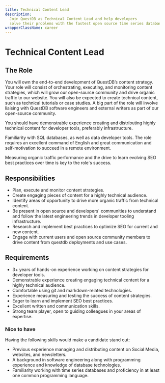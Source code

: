 ```yaml
---
title: Technical Content Lead
description:
  Join QuestDB as Technical Content Lead and help developers
  solve their problems with the fastest open source time series database.
wrapperClassName: career
---
```



# Technical Content Lead

<AboutQuestdb />

## The Role

You will own the end-to-end development of QuestDB’s content strategy. 
Your role will consist of orchestrating, executing, and monitoring content strategies, 
which will grow our open-source community and drive organic traffic to our website. 
You will also be expected to create technical content, 
such as technical tutorials or case studies. 
A big part of the role will involve liaising with QuestDB software engineers and 
external writers as part of our open-source community. 

You should have demonstrable experience creating and 
distributing highly technical content for developer tools, preferably infrastructure.

Familiarity with SQL databases, as well as data developer tools. 
The role requires an excellent command of English and great communication and 
self-motivation to succeed in a remote environment.  

Measuring organic traffic performance and 
the drive to learn evolving SEO best practices over time is key to the role's success.


## Responsibilities 

- Plan, execute and monitor content strategies.
- Create engaging pieces of content for a highly technical audience.
- Identify areas of opportunity to drive more organic traffic from technical content. 
- Be present in open source and developers' communities to understand and 
  follow the latest engineering trends in developer tooling infrastructure.
- Research and implement best practices to optimize SEO for current and new content.
- Engage with current users and open source community members 
  to drive content from questdb deployments and use cases.


## Requirements

- 3+ years of hands-on experience working on content strategies for developer tools.  
- Demonstrable experience creating engaging technical content 
  for a highly technical audience.
- Comfortable using git and markdown-related technologies.
- Experience measuring and testing the success of content strategies.
- Eager to learn and implement SEO best practices.
- Excellent written and communication skills.
- Strong team player, open to guiding colleagues in your areas of expertise.


### Nice to have

Having the following skills would make a candidate stand out:

- Previous experience managing and distributing 
  content on Social Media, websites, and newsletters. 
- A background in software engineering along with 
  programming experience and knowledge of database technologies. 
- Familiarity working with time series databases and proficiency 
  in at least one common programming language.


<WhatWeOffer />

<WorkingAtQuestdb />

<CareerButton
  title="Technical Content Lead"
  bambooUrl="https://questdb.bamboohr.com/careers/36"
/>
